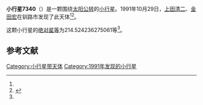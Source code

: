 {{Infobox planet
| bgcolour = #FFFFC0
| name = 7340
| symbol = 
| image = 
| caption = 
| discovery = yes
| discovery_ref = 
| discoverer = [[上田清二|上田清二]]、[[金田宏|金田宏]]
| discovery_site = [[钏路市|钏路市]] 
| discovered = 1991年10月29日
| designations = yes
| mp_name = 
| named_after = 
| alt_names = 1991 UA2/ 1993 BZ3
| mp_category = [[主带小行星|主带小行星]]
| orbit_ref = <ref name="a">[http://ssd.jpl.nasa.gov/sbdb.cgi?sstr=7340 7340] {{Wayback|url=http://ssd.jpl.nasa.gov/sbdb.cgi?sstr=7340 |date=20210717070116 }}，小行星數據庫瀏覽器（JPL Small-Body Database Browser）－[[美国国家航空航天局|美国国家航空航天局]]喷气推进实验室</ref>
| epoch = 2456400.5 (2013年4月18日更新)
| aphelion = {{convert|2.911450411932657|AU|km|3|abbr=on|lk=out}}
| perihelion = {{convert|2.752807200546878|AU|km|3|abbr=on}}
| semimajor = {{convert|2.832128806239767|AU|km|3|abbr=on}}
| eccentricity = 0.028007768
| period = 1740.876364 [[日|日]]<br />4.77[[儒略年|儒略年]]
| avg_speed = 
| inclination = 1.083359386488391
| asc_node = 303.2885123538522
| mean_anomaly = 
| arg_peri = 214.524236275061
| satellites = 
| physical_characteristics = yes
| dimensions = 
| mass = 
| density = 
| surface_grav = 
| escape_velocity = 
| sidereal_day = 
| axial_tilt = 
| pole_ecliptic_lat = 
| pole_ecliptic_lon = 
| albedo = 
| temperatures= 
| temp_name1 = 
| mean_temp_1 = 
| max_temp_1 = 
| temp_name2 = 
| max_temp_2 = 
| spectral_type = 
| abs_magnitude = 214.524236275061
}}

'''小行星7340'''（{{lang-en|7340}}）是一颗围绕[[太阳|太阳]][[公转|公转]]的[[小行星|小行星]]。1991年10月29日，[[上田清二|上田清二]]、[[金田宏|金田宏]]在钏路市发现了此天体<ref name="a" /><ref>{{cite news|title=小行星列表|url=http://cfa-www.harvard.edu/iau/lists/NumberedMPs.txt|accessdate=2013-07-08|newspaper=哈佛大学|archive-date=2008-05-17|archive-url=https://web.archive.org/web/20080517010638/http://cfa-www.harvard.edu/iau/lists/NumberedMPs.txt|dead-url=no}}</ref>。

这颗小行星的[[绝对星等|绝对星等]]为214.524236275061等<ref name="a" />。

==参考文献==
{{reflist}}
{{Minor Planet Number|[[小行星7339|小行星7339]]|[[小行星7341|小行星7341]]}}

{{小天体}}

[[Category:小行星带天体|Category:小行星带天体]]
[[Category:1991年发现的小行星|Category:1991年发现的小行星]]

{{asteroid-stub}}